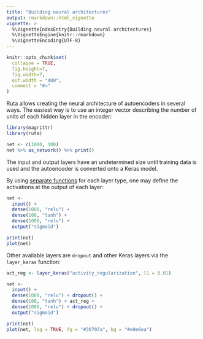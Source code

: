 ```yaml
---
title: "Building neural architectures"
output: rmarkdown::html_vignette
vignette: >
  %\VignetteIndexEntry{Building neural architectures}
  %\VignetteEngine{knitr::rmarkdown}
  %\VignetteEncoding{UTF-8}
---
```


```r
knitr::opts_chunk$set(
  collapse = TRUE, 
  fig.height=7, 
  fig.width=7,
  out.width = "480",
  comment = "#>"
)
```

Ruta allows creating the neural architecture of autoencoders in several ways. The easiest way is to use an integer vector describing the number of units of each hidden layer in the encoder:

```r
library(magrittr)
library(ruta)

net <- c(1000, 100)
net %>% as_network() %>% print()
```

The input and output layers have an undetermined size until training data is used and the autoencoder is converted onto a Keras model.

By using [separate functions](/reference/#section-neural-network-architecture) for each layer type, one may define the activations at the output of each layer:

```r
net <- 
  input() + 
  dense(1000, "relu") + 
  dense(100, "tanh") + 
  dense(1000, "relu") + 
  output("sigmoid")

print(net)
plot(net)
```

Other available layers are `dropout` and other Keras layers via the `layer_keras` function:

```r
act_reg <- layer_keras("activity_regularization", l1 = 0.01)

net <- 
  input() + 
  dense(1000, "relu") + dropout() +
  dense(100, "tanh") + act_reg +
  dense(1000, "relu") + dropout() +
  output("sigmoid")

print(net)
plot(net, log = TRUE, fg = "#30707a", bg = "#e0e6ea")
```

